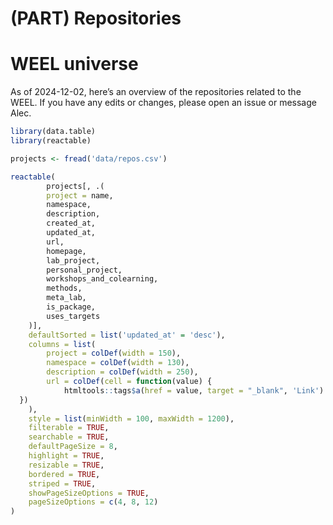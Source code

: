 # (PART) Repositories {-}


# WEEL universe

As of 2024-12-02, here's an overview of the repositories related to the 
WEEL. If you have any edits or changes, please open an issue or message Alec. 

```r
library(data.table)
library(reactable)

projects <- fread('data/repos.csv')

reactable(
		projects[, .(
		project = name,
		namespace,
		description,
		created_at,
		updated_at,
		url,
		homepage,
		lab_project,
		personal_project,
		workshops_and_colearning,
		methods,
		meta_lab,
		is_package,
		uses_targets
	)],
	defaultSorted = list('updated_at' = 'desc'),
	columns = list(
		project = colDef(width = 150),
		namespace = colDef(width = 130),
		description = colDef(width = 250),
		url = colDef(cell = function(value) {
			htmltools::tags$a(href = value, target = "_blank", 'Link')
  })
	),
	style = list(minWidth = 100, maxWidth = 1200),
	filterable = TRUE,
	searchable = TRUE,
	defaultPageSize = 8,
	highlight = TRUE,
	resizable = TRUE,
	bordered = TRUE,
	striped = TRUE,
	showPageSizeOptions = TRUE,
	pageSizeOptions = c(4, 8, 12)
)
```
